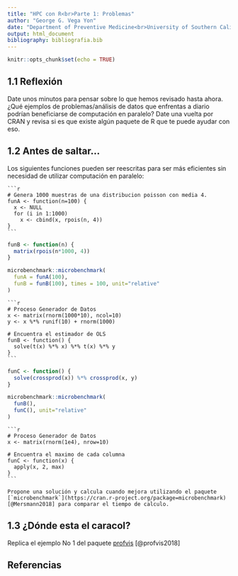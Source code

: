 ```yaml
---
title: "HPC con R<br>Parte 1: Problemas"
author: "George G. Vega Yon"
date: "Department of Preventive Medicine<br>University of Southern California<br>4 de Enero, 2019"
output: html_document
bibliography: bibliografia.bib
---
```


```r
knitr::opts_chunk$set(echo = TRUE)
```

## 1.1 Reflexión

Date unos minutos para pensar sobre lo que hemos revisado hasta ahora. ¿Qué
    ejemplos de problemas/análisis de datos que enfrentas a diario podrían
    beneficiarse de computación en paralelo? Date una vuelta por CRAN y revisa
    si es que existe algún paquete de R que te puede ayudar con eso.

## 1.2 Antes de saltar...

Los siguientes funciones pueden ser reescritas para ser más eficientes sin
    necesidad de utilizar computación en paralelo:
    
    ```r
    # Genera 1000 muestras de una distribucion poisson con media 4.
    funA <- function(n=100) {
      x <- NULL
      for (i in 1:1000)
        x <- cbind(x, rpois(n, 4))
    }
    ```
    
```r
funB <- function(n) {
  matrix(rpois(n*1000, 4))
}

microbenchmark::microbenchmark(
  funA = funA(100),
  funB = funB(100), times = 100, unit="relative"
)

```
    
    
    ```r
    # Proceso Generador de Datos
    x <- matrix(rnorm(1000*10), ncol=10)
    y <- x %*% runif(10) + rnorm(1000)
    
    # Encuentra el estimador de OLS
    funB <- function() {
      solve(t(x) %*% x) %*% t(x) %*% y
    }
    ```
    
```r
funC <- function() {
  solve(crossprod(x)) %*% crossprod(x, y)
}

microbenchmark::microbenchmark(
  funB(),
  funC(), unit="relative"
)

```
    
    
    ```r
    # Proceso Generador de Datos
    x <- matrix(rnorm(1e4), nrow=10)
    
    # Encuentra el maximo de cada columna
    funC <- function(x) {
      apply(x, 2, max)
    }
    ```
    
    Propone una solución y calcula cuando mejora utilizando el paquete
    [`microbenchmark`](https://cran.r-project.org/package=microbenchmark)
    [@Mersmann2018] para comparar el tiempo de calculo.


## 1.3 ¿Dónde esta el caracol?

Replica el ejemplo No 1 del paquete
    [profvis](https://rstudio.github.io/profvis/examples.html#example-1) [@profvis2018]



<!-- funC2 <- function(x) { -->
<!--       x[cbind(max.col(t(x)), 1:ncol(x))] -->
<!--     } -->

## Referencias

